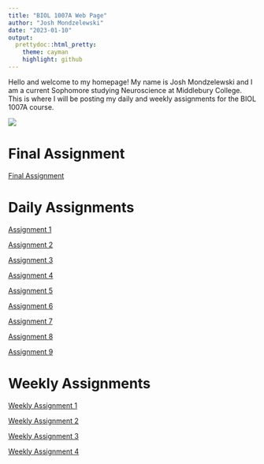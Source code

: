 ```yaml
---
title: "BIOL 1007A Web Page"
author: "Josh Mondzelewski"
date: "2023-01-10"
output: 
  prettydoc::html_pretty:
    theme: cayman
    highlight: github
---
```

Hello and welcome to my homepage! My name is Josh Mondzelewski and I am a current Sophomore studying Neuroscience at Middlebury College. This is where I will be posting my daily and weekly assignments for the BIOL 1007A course.

![](Field.jpeg)

# **Final Assignment**

[Final Assignment](FinalAssignment.html)

# **Daily Assignments**  
  
[Assignment 1](Assignment1.html)

[Assignment 2](Assignment2.html)

[Assignment 3](Assignment3.html)

[Assignment 4](Assignment4.html)

[Assignment 5](Assignment5.html)

[Assignment 6](Assignment6.html)

[Assignment 7](Assignment7.html)

[Assignment 8](Assignment8.html)

[Assignment 9](Assignment9.html)

# **Weekly Assignments**

[Weekly Assignment 1](WeeklyAssignment1.html)

[Weekly Assignment 2](WeeklyAssignment2.html)

[Weekly Assignment 3](WeeklyAssignment3.html)

[Weekly Assignment 4](WeeklyAssignment4.html)
